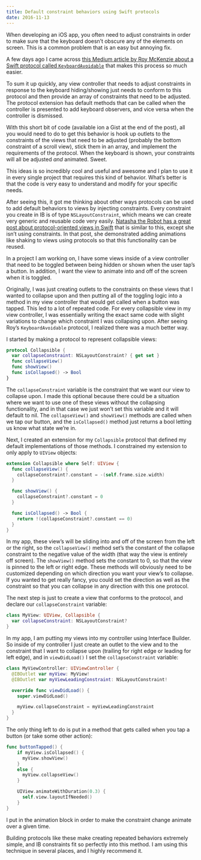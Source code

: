 ```yaml
---
title: Default constraint behaviors using Swift protocols
date: 2016-11-13
---
```


When developing an iOS app, you often need to adjust constraints in order to make sure that the keyboard doesn’t obscure any of the elements on screen. This is a common problem that is an easy but annoying fix.

A few days ago I came across [this Medium article by Roy McKenzie about a Swift protocol called `KeyboardAvoidable`](https://blog.propellerlabs.co/making-life-easier-with-a-keyboardavoidable-protocol-62c6689f603d#.xpxq1lk3w) that makes this process so much easier.

To sum it up quickly, any view controller that needs to adjust constraints in response to the keyboard hiding/showing just needs to conform to this protocol and then provide an array of constraints that need to be adjusted. The protocol extension has default methods that can be called when the controller is presented to add keyboard observers, and vice versa when the controller is dismissed.

With this short bit of code (available ion a Gist at the end of the post), all you would need to do to get this behavior is hook up outlets to the constraints of the views that need to be adjusted (probably the bottom constraint of a scroll view), stick them in an array, and implement the requirements of the protocol. When the keyboard is shown, your constraints will all be adjusted _and_ animated. Sweet.

This ideas is so incredibly cool and useful and awesome and I plan to use it in every single project that requires this kind of behavior. What’s better is that the code is very easy to understand and modify for your specific needs.

After seeing this, it got me thinking about other ways protocols can be used to add default behaviors to views by injecting constraints. Every constraint you create in IB is of type `NSLayoutConstraint`, which means we can create very generic and reusable code very easily. [Natasha the Robot has a great post about protocol-oriented views in Swift](https://www.natashatherobot.com/protocol-oriented-views-in-swift/) that is similar to this, except she isn’t using constraints. In that post, she demonstrated adding animations like shaking to views using protocols so that this functionality can be reused.

In a project I am working on, I have some views inside of a view controller that need to be toggled between being hidden or shown when the user tap’s a button. In addition, I want the view to animate into and off of the screen when it is toggled.

Originally, I was just creating outlets to the constraints on these views that I wanted to collapse upon and then putting all of the toggling logic into a method in my view controller that would get called when a button was tapped. This led to a lot of repeated code. For every collapsible view in my view controller, I was essentially writing the exact same code with slight variations to change which constraint I was collapsing upon. After seeing Roy’s `KeyboardAvoidable` protocol, I realized there was a much better way.

I started by making a protocol to represent collapsible views:

```swift
protocol Collapsible {
  var collapseConstraint: NSLayoutConstraint? { get set }
  func collapseView()
  func showView()
  func isCollapsed() -> Bool
}
```

The `collapseConstraint` variable is the constraint that we want our view to collapse upon. I made this optional because there could be a situation where we want to use one of these views without the collapsing functionality, and in that case we just won’t set this variable and it will default to nil. The `collapseView()` and `showView()` methods are called when we tap our button, and the `isCollapsed()` method just returns a bool letting us know what state we’re in.

Next, I created an extension for my `Collapsible` protocol that defined my default implementations of those methods. I constrained my extension to only apply to `UIView` objects:

```swift
extension Collapsible where Self: UIView {
  func collapseView() {
    collapseConstraint?.constant = -(self.frame.size.width)
  }

  func showView() {
    collapseConstraint?.constant = 0
  }

  func isCollapsed() -> Bool {
    return !(collapseConstraint?.constant == 0)
  }
}
```

In my app, these view’s will be sliding into and off of the screen from the left or the right, so the `collapseView()` method set’s the constant of the collapse constraint to the negative value of the width (that way the view is entirely off screen). The `showView()` method sets the constant to 0, so that the view is pinned to the left or right edge. These methods will obviously need to be customized depending on which direction you want your view’s to collapse. If you wanted to get really fancy, you could set the direction as well as the constraint so that you can collapse in any direction with this one protocol.

The next step is just to create a view that conforms to the protocol, and declare our `collapseConstraint` variable:

```swift
class MyView: UIView, Collapsible {
  var collapseConstraint: NSLayoutConstraint?
}
```

In my app, I am putting my views into my controller using Interface Builder. So inside of my controller I just create an outlet to the view and to the constraint that I want to collapse upon (trailing for right edge or leading for left edge), and in `viewDidLoad()` I set the `collapseConstraint` variable:

```swift
class MyViewController: UIViewController {
  @IBOutlet var myView: MyView!
  @IBOutlet var myViewLeadingConstraint: NSLayoutConstraint!

  override func viewDidLoad() {
    super.viewDidLoad()

    myView.collapseConstraint = myViewLeadingConstraint
  }
}
```

The only thing left to do is put in a method that gets called when you tap a button (or take some other action):

```swift
func buttonTapped() {
	if myView.isCollapsed() {
	  myView.showView()
	}
	else {
	  myView.collapseView()
	}

	UIView.animateWithDuration(0.3) {
	  self.view.layoutIfNeeded()
	}
}
```

I put in the animation block in order to make the constraint change animate over a given time.

Building protocols like these make creating repeated behaviors extremely simple, and IB constraints fit so perfectly into this method. I am using this technique in several places, and I highly recommend it.
